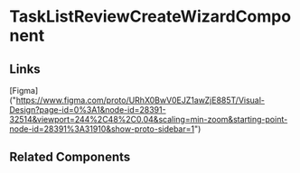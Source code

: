 <!-- task-list-review-create-wizard.stories.mdx -->


<Meta title="QTD Components/evaluation/task-list-review/task-list-review-create-wizard/README" component={TaskListReviewCreateWizardComponent} />

# TaskListReviewCreateWizardComponent

<ArgsTable of={TaskListReviewCreateWizardComponent} />

## Links

[Figma] ("https://www.figma.com/proto/URhX0BwV0EJZ1awZjE885T/Visual-Design?page-id=0%3A1&node-id=28391-32514&viewport=244%2C48%2C0.04&scaling=min-zoom&starting-point-node-id=28391%3A31910&show-proto-sidebar=1")

## Related Components
